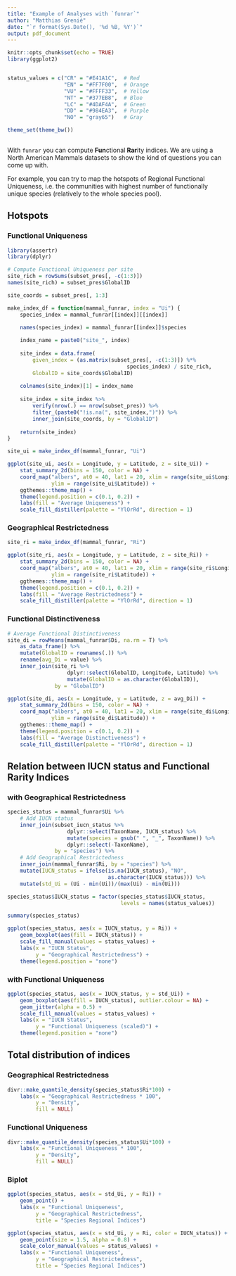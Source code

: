 ```yaml
---
title: "Example of Analyses with `funrar`"
author: "Matthias Grenié"
date: "`r format(Sys.Date(), '%d %B, %Y')`"
output: pdf_document
---
```


```r
knitr::opts_chunk$set(echo = TRUE)
library(ggplot2)


status_values = c("CR" = "#E41A1C",  # Red
                  "EN" = "#FF7F00",  # Orange
                  "VU" = "#FFFF33",  # Yellow
                  "NT" = "#377EB8",  # Blue
                  "LC" = "#4DAF4A",  # Green
                  "DD" = "#984EA3",  # Purple
                  "NO" = "gray65")   # Gray

theme_set(theme_bw())
                  
```

With `funrar` you can compute **Fun**ctional **Rar**ity indices. We are using a North American Mammals datasets to show the kind of questions you can come up with.

For example, you can try to map the hotspots of Regional Functional Uniqueness, i.e. the communities with highest number of functionally unique species (relatively to the whole species pool).

## Hotspots

### Functional Uniqueness

```r
library(assertr)
library(dplyr)

# Compute Functional Uniqueness per site
site_rich = rowSums(subset_pres[, -c(1:3)])
names(site_rich) = subset_pres$GlobalID

site_coords = subset_pres[, 1:3]

make_index_df = function(mammal_funrar, index = "Ui") {
    species_index = mammal_funrar[[index]][[index]]

    names(species_index) = mammal_funrar[[index]]$species
    
    index_name = paste0("site_", index)
    
    site_index = data.frame(
        given_index = (as.matrix(subset_pres[, -c(1:3)]) %*%
                                      species_index) / site_rich,
        GlobalID = site_coords$GlobalID)
    
    colnames(site_index)[1] = index_name
    
    site_index = site_index %>%
        verify(nrow(.) == nrow(subset_pres)) %>%
        filter_(paste0("!is.na(", site_index,")")) %>%
        inner_join(site_coords, by = "GlobalID")
    
    return(site_index)
}

site_ui = make_index_df(mammal_funrar, "Ui")
```


```r
ggplot(site_ui, aes(x = Longitude, y = Latitude, z = site_Ui)) +
    stat_summary_2d(bins = 150, color = NA) +
    coord_map("albers", at0 = 40, lat1 = 20, xlim = range(site_ui$Longitude),
              ylim = range(site_ui$Latitude)) +
    ggthemes::theme_map() +
    theme(legend.position = c(0.1, 0.2)) +
    labs(fill = "Average Uniqueness") +
    scale_fill_distiller(palette = "YlOrRd", direction = 1)
```


### Geographical Restrictedness

```r
site_ri = make_index_df(mammal_funrar, "Ri")

ggplot(site_ri, aes(x = Longitude, y = Latitude, z = site_Ri)) +
    stat_summary_2d(bins = 150, color = NA) +
    coord_map("albers", at0 = 40, lat1 = 20, xlim = range(site_ri$Longitude),
              ylim = range(site_ri$Latitude)) +
    ggthemes::theme_map() +
    theme(legend.position = c(0.1, 0.2)) +
    labs(fill = "Average Restrictedness") +
    scale_fill_distiller(palette = "YlOrRd", direction = 1)
```

### Functional Distinctiveness

```r
# Average Functional Distinctiveness
site_di = rowMeans(mammal_funrar$Di, na.rm = T) %>%
    as_data_frame() %>%
    mutate(GlobalID = rownames(.)) %>%
    rename(avg_Di = value) %>%
    inner_join(site_ri %>%
                   dplyr::select(GlobalID, Longitude, Latitude) %>%
                   mutate(GlobalID = as.character(GlobalID)),
               by = "GlobalID")

ggplot(site_di, aes(x = Longitude, y = Latitude, z = avg_Di)) +
    stat_summary_2d(bins = 150, color = NA) +
    coord_map("albers", at0 = 40, lat1 = 20, xlim = range(site_di$Longitude),
              ylim = range(site_di$Latitude)) +
    ggthemes::theme_map() +
    theme(legend.position = c(0.1, 0.2)) +
    labs(fill = "Average Distinctiveness") +
    scale_fill_distiller(palette = "YlOrRd", direction = 1)
```




## Relation between IUCN status and Functional Rarity Indices


### with Geographical Restrictedness

```r
species_status = mammal_funrar$Ui %>%
    # Add IUCN status
    inner_join(subset_iucn_status %>%
                   dplyr::select(TaxonName, IUCN_status) %>%
                   mutate(species = gsub(" ", "_", TaxonName)) %>%
                   dplyr::select(-TaxonName),
               by = "species") %>%
    # Add Geographical Restrictedness
    inner_join(mammal_funrar$Ri, by = "species") %>%
    mutate(IUCN_status = ifelse(is.na(IUCN_status), "NO",
                                as.character(IUCN_status))) %>%
    mutate(std_Ui = (Ui - min(Ui))/(max(Ui) - min(Ui)))

species_status$IUCN_status = factor(species_status$IUCN_status,
                                    levels = names(status_values))

summary(species_status)
```


```r
ggplot(species_status, aes(x = IUCN_status, y = Ri)) +
    geom_boxplot(aes(fill = IUCN_status)) +
    scale_fill_manual(values = status_values) +
    labs(x = "IUCN Status",
         y = "Geographical Restrictedness") +
    theme(legend.position = "none")
```

### with Functional Uniqueness

```r
ggplot(species_status, aes(x = IUCN_status, y = std_Ui)) +
    geom_boxplot(aes(fill = IUCN_status), outlier.colour = NA) +
    geom_jitter(alpha = 0.5) +
    scale_fill_manual(values = status_values) +
    labs(x = "IUCN Status",
         y = "Functional Uniqueness (scaled)") +
    theme(legend.position = "none")
```


## Total distribution of indices

### Geographical Restrictedness

```r
divr::make_quantile_density(species_status$Ri*100) +
    labs(x = "Geographical Restrictedness * 100",
         y = "Density",
         fill = NULL)
```


### Functional Uniqueness

```r
divr::make_quantile_density(species_status$Ui*100) +
    labs(x = "Functional Uniqueness * 100",
         y = "Density",
         fill = NULL)
```


### Biplot

```r
ggplot(species_status, aes(x = std_Ui, y = Ri)) +
    geom_point() +
    labs(x = "Functional Uniqueness",
         y = "Geographical Restrictedness",
         title = "Species Regional Indices")
```

```r
ggplot(species_status, aes(x = std_Ui, y = Ri, color = IUCN_status)) +
    geom_point(size = 1.5, alpha = 0.8) +
    scale_color_manual(values = status_values) +
    labs(x = "Functional Uniqueness",
         y = "Geographical Restrictedness",
         title = "Species Regional Indices")
```

